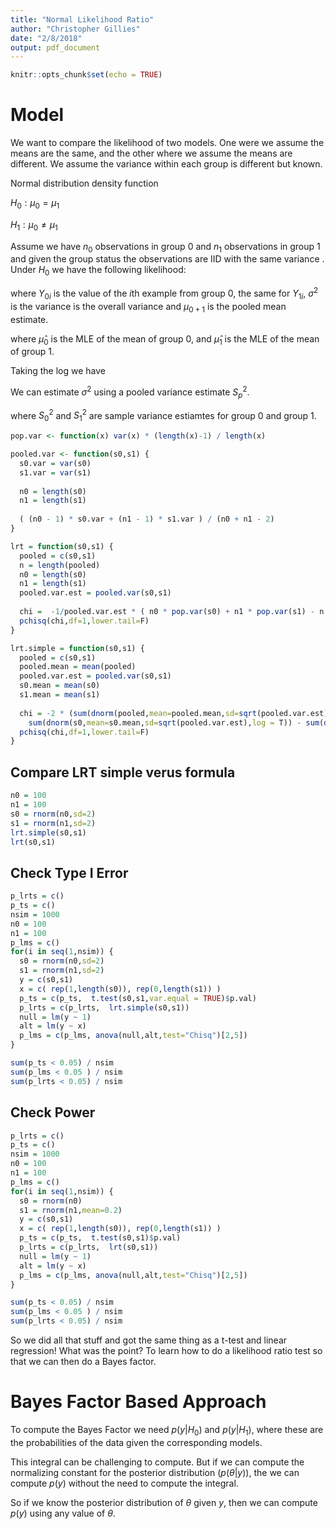 ```yaml
---
title: "Normal Likelihood Ratio"
author: "Christopher Gillies"
date: "2/8/2018"
output: pdf_document
---
```


```r
knitr::opts_chunk$set(echo = TRUE)
```

# Model
We want to compare the likelihood of two models. One were we assume the means are the same, and the other where we assume the means are different. We  assume the variance within each group is different but known.

Normal distribution density function
\begin{equation}
f(x|\mu,\sigma^2) = \frac{1}{\sqrt{2 \pi \sigma^2}} \exp \left [ -\frac{(x-\mu)^2}{2\sigma^2} \right ]
\end{equation}

$H_0: \mu_0 = \mu_1$

$H_1: \mu_0 \ne \mu_1$



Assume we have $n_0$ observations in group 0 and $n_1$ observations in group 1 and given the group status the observations are IID with the same variance
.
Under $H_0$ we have the following likelihood:

\begin{equation}
L(Y|H_0) = \left ( \frac{1}{\sqrt{2 \pi \sigma^2}} \right )^{n_0}  \left ( \frac{1}{\sqrt{2 \pi \sigma^2}} \right )^{n_1} \exp \left [ -\sum_{i=0}^{n_0}\frac{(Y_{0i}- \hat \mu_{0+1})^2}{2 \sigma^2} \right ] \exp \left [ -\sum_{i=0}^{n_1}\frac{(Y_{1i}- \hat \mu_{0+1})^2}{2  \sigma^2} \right ]
\end{equation}

\begin{equation}
L(Y|H_0) = \left ( \frac{1}{\sqrt{2 \pi \sigma^2}} \right )^{n}  \exp \left [ -\sum_{i=0}^{n}\frac{(Y_{i}- \hat \mu_{0+1})^2}{2 \sigma^2} \right ]
\end{equation}

where $Y_{0i}$ is the value of the $i$th example from group 0, the same for $Y_{1i}$, $\sigma^2$ is the variance is the overall variance and  $\mu_{0+1}$ is the pooled mean estimate.

\begin{equation}
L(Y|H_1) = \left ( \frac{1}{\sqrt{2 \pi \sigma^2}} \right )^{n_0} \left ( \frac{1}{\sqrt{2 \pi  \sigma^2}} \right )^{n_1} \exp \left [ -\sum_{i=0}^{n_0}\frac{(Y_{0i}- \hat \mu_{0})^2}{2  \sigma^2} \right ] \exp \left [ -\sum_{i=0}^{n_1}\frac{(Y_{1i}- \hat \mu_{1})^2}{2 \sigma^2} \right ]
\end{equation}

\begin{equation}
L(Y|H_1) = \left ( \frac{1}{\sqrt{2 \pi \sigma^2}} \right )^{n} \exp \left [ -\sum_{i=0}^{n_0}\frac{(Y_{0i}- \hat \mu_{0})^2}{2  \sigma^2} \right ] \exp \left [ -\sum_{i=0}^{n_1}\frac{(Y_{1i}- \hat \mu_{1})^2}{2 \sigma^2} \right ]
\end{equation}

where $\hat \mu_{0}$ is the MLE of the mean of group 0, and $\hat \mu_{1}$ is the MLE of the mean of group 1.

\begin{equation}
\frac{ L(Y|H_0) }{L(Y|H_1)} = \frac {  \exp \left [  \frac{-1}{2\sigma^2} \sum_{i=0}^{n}(Y_{i}- \hat \mu_{0+1})^2 \right ] } { \exp \left [ \frac{-1}{2\sigma^2} \sum_{i=0}^{n_0}(Y_{0i}- \hat \mu_{0})^2 \right ] \exp \left [ \frac{-1}{2\sigma^2} \sum_{i=0}^{n_1}(Y_{1i}- \hat \mu_{1})^2 \right ] } = \frac{ \exp( \frac{-n \hat \sigma_{0+1}^2}{2\sigma^2} ) } {  \exp(\frac{-n_0 \hat \sigma_{0}^2 - n_1 \hat \sigma_{1}}{2\sigma^2})  }
\end{equation}


Taking the log we have
\begin{equation}
-2 \log \left ( \frac{ L(Y|H_0) }{L(Y|H_1)} \right ) = -2 \left ( \frac{n_0 \hat \sigma_{0}^2 + n_1 \hat \sigma_{1}}{2\sigma^2} - \frac{n \hat \sigma_{0+1}^2}{2\sigma^2} \right ) = \frac{-1}{\sigma^2} \left ( n_0 \hat \sigma_{0}^2 + n_1 \hat \sigma_{1} - n \hat \sigma_{0+1}^2 \right )
\end{equation}

We can estimate $\sigma^2$ using a pooled variance estimate $S_p^2$.


\begin{equation}
S_p^2=\frac{ (n_0 - 1) S_0^2 + (n_1 - 1) S_1^2} { n_0 + n_1 - 2}
\end{equation}

where $S_0^2$ and $S_1^2$ are sample variance estiamtes for group 0 and group 1.

\begin{equation}
-2 \log \left ( \frac{ L(Y|H_0) }{L(Y|H_1)} \right ) \sim \chi^2_1
\end{equation}


```r
pop.var <- function(x) var(x) * (length(x)-1) / length(x)

pooled.var <- function(s0,s1) {
  s0.var = var(s0)
  s1.var = var(s1)
  
  n0 = length(s0)
  n1 = length(s1)
  
  ( (n0 - 1) * s0.var + (n1 - 1) * s1.var ) / (n0 + n1 - 2)
}

lrt = function(s0,s1) {
  pooled = c(s0,s1)
  n = length(pooled)
  n0 = length(s0)
  n1 = length(s1)
  pooled.var.est = pooled.var(s0,s1)
  
  chi =  -1/pooled.var.est * ( n0 * pop.var(s0) + n1 * pop.var(s1) - n * pop.var(pooled)  )
  pchisq(chi,df=1,lower.tail=F)
}

lrt.simple = function(s0,s1) {
  pooled = c(s0,s1)
  pooled.mean = mean(pooled)
  pooled.var.est = pooled.var(s0,s1)
  s0.mean = mean(s0)
  s1.mean = mean(s1)
  
  chi = -2 * (sum(dnorm(pooled,mean=pooled.mean,sd=sqrt(pooled.var.est),log = T)) - 
    sum(dnorm(s0,mean=s0.mean,sd=sqrt(pooled.var.est),log = T)) - sum(dnorm(s1,mean=s1.mean,sd=sqrt(pooled.var.est),log = T)))
  pchisq(chi,df=1,lower.tail=F)
}

```

## Compare LRT simple verus formula
```r
n0 = 100
n1 = 100
s0 = rnorm(n0,sd=2)
s1 = rnorm(n1,sd=2)
lrt.simple(s0,s1)
lrt(s0,s1)

```


## Check Type I Error

```r

p_lrts = c()
p_ts = c()
nsim = 1000
n0 = 100
n1 = 100
p_lms = c()
for(i in seq(1,nsim)) {
  s0 = rnorm(n0,sd=2)
  s1 = rnorm(n1,sd=2)
  y = c(s0,s1)
  x = c( rep(1,length(s0)), rep(0,length(s1)) )
  p_ts = c(p_ts,  t.test(s0,s1,var.equal = TRUE)$p.val)
  p_lrts = c(p_lrts,  lrt.simple(s0,s1)) 
  null = lm(y ~ 1)
  alt = lm(y ~ x)
  p_lms = c(p_lms, anova(null,alt,test="Chisq")[2,5])
}

sum(p_ts < 0.05) / nsim
sum(p_lms < 0.05 ) / nsim
sum(p_lrts < 0.05) / nsim
```


## Check Power

```r

p_lrts = c()
p_ts = c()
nsim = 1000
n0 = 100
n1 = 100
p_lms = c()
for(i in seq(1,nsim)) {
  s0 = rnorm(n0)
  s1 = rnorm(n1,mean=0.2)
  y = c(s0,s1)
  x = c( rep(1,length(s0)), rep(0,length(s1)) )
  p_ts = c(p_ts,  t.test(s0,s1)$p.val)
  p_lrts = c(p_lrts,  lrt(s0,s1)) 
  null = lm(y ~ 1)
  alt = lm(y ~ x)
  p_lms = c(p_lms, anova(null,alt,test="Chisq")[2,5])
}

sum(p_ts < 0.05) / nsim
sum(p_lms < 0.05 ) / nsim
sum(p_lrts < 0.05) / nsim
```

So we did all that stuff and got the same thing as a t-test and linear regression! What was the point? To learn how to do a likelihood ratio test so that we can then do a Bayes factor.

# Bayes Factor Based Approach

To compute the Bayes Factor we need $p(y|H_0)$ and $p(y|H_1)$, where these are the probabilities of the data given the corresponding models.

\begin{equation}
p(y) = \int p(y|\theta) p(\theta) d\theta
\end{equation}

This integral can be challenging to compute. But if we can compute the normalizing constant for the posterior distribution ($p(\theta|y)$), the we can compute $p(y)$ without the need to compute the integral.

\begin{equation}
p(\theta | y) \propto p(y|\theta) p(\theta) = p(y,\theta)
\end{equation}

\begin{equation}
p(\theta | y) p(y) =  p(y,\theta) =  p(y|\theta) p(\theta)
\end{equation}

\begin{equation}
 p(y) = \frac{p(y|\theta) p(\theta)}{p(\theta | y)}
\end{equation}

So if we know the posterior distribution of $\theta$ given $y$, then we can compute $p(y)$ using any value of $\theta$.


